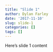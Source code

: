 ```yaml
---
title: "Slide 1"
author: Dylan Farley
date: '2017-11-10'
slug: slide-1
categories: []
tags: []
---
```


Here's slide 1 content